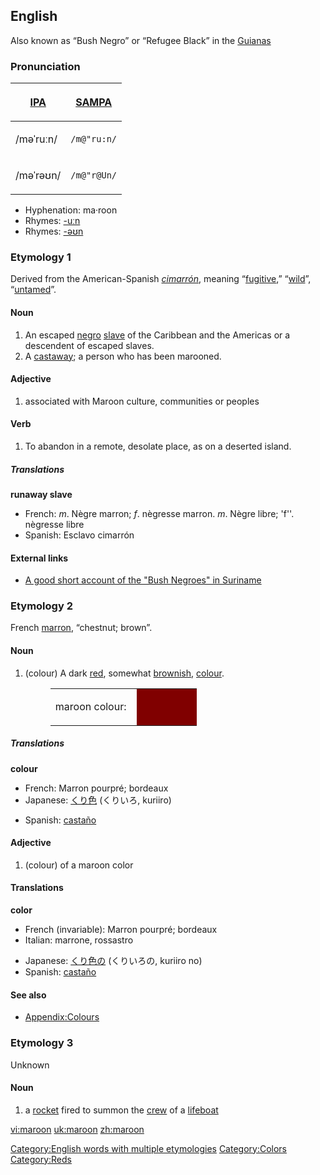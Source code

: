 ==English==
{{rfc|Is the comment legitimate? It should be elsewhere if it is and deleted if not}}
Also known as “Bush Negro” or “Refugee Black” in the [[Guianas]] 

===Pronunciation===
{{rfap}}
{| border=1 cellpadding=5
! [[w:IPA|IPA]] !! [[w:SAMPA|SAMPA]]
|-
| /məˈruːn/ || <tt>/m@"ru:n/</tt>
|-
| /məˈrəʊn/ || <tt>/m@"r@Un/</tt>
|}

*Hyphenation: ma·roon
*Rhymes: [[Rhymes:English:-uːn|-uːn]]
*Rhymes: [[Rhymes:English:-əʊn|-əʊn]]

===Etymology 1===
Derived from the American-Spanish ''[[cimarrón]]'', meaning “[[fugitive]],” “[[wild]]”, “[[untamed]]”.

====Noun====
{{Wikipedia|Maroon (people)}}
{{en-noun-reg}}

# An escaped [[negro]] [[slave]] of the Caribbean and the Americas or a descendent of escaped slaves.
# A [[castaway]]; a person who has been marooned.

====Adjective====
{{en-adj-notcomp}}

# associated with Maroon culture, communities or peoples

====Verb====
{{en-verb}}

# To abandon in a remote, desolate place, as on a deserted island.

=====Translations=====
'''runaway slave'''
*French: ''m''. Nègre marron; ''f''. nègresse marron. {{italbrac|obs}} ''m''. Nègre libre; 'f''. nègresse libre
*Spanish: Esclavo cimarrón

====External links====
*[http://lucy.ukc.ac.uk/EthnoAtlas/Hmar/Cult_dir/Culture.7834 A good short account of the "Bush Negroes" in Suriname]

===Etymology 2===
French [[marron]], “chestnut; brown”.

====Noun====
{{Wikipedia2|Maroon (color)}}
{{en-noun-reg}}

# (colour) A dark [[red]], somewhat [[brown]]ish, [[color|colour]].
#:<table><tr><td>maroon colour: &nbsp;</td><td bgcolor="#800000" width="80">&nbsp; </td></tr></table>

=====Translations=====
'''colour'''
{{top}}
*French: Marron pourpré; bordeaux
*Japanese: [[くり色]]  (くりいろ, kuriiro)
{{mid}}
*Spanish: [[castaño]]
{{bottom}}

====Adjective====
{{en-adj-more}}

# (colour) of a maroon color

====Translations====
'''color'''
{{top}}
*French (invariable): Marron pourpré; bordeaux
*Italian: marrone, rossastro
{{mid}}
*Japanese: [[くり色]]の (くりいろの, kuriiro no)
*Spanish: [[castaño]]
{{bottom}}

====See also====
*[[Wiktionary_Appendix:Colours|Appendix:Colours]]

===Etymology 3===
Unknown

====Noun====
{{wikipedia|maroon (rocket}}
{{en-noun}}

# a [[rocket]] fired to summon the [[crew]] of a [[lifeboat]]

[[Category:English words with multiple etymologies]]
[[Category:Colors]]
[[Category:Reds]]

[[vi:maroon]]
[[uk:maroon]]
[[zh:maroon]]
